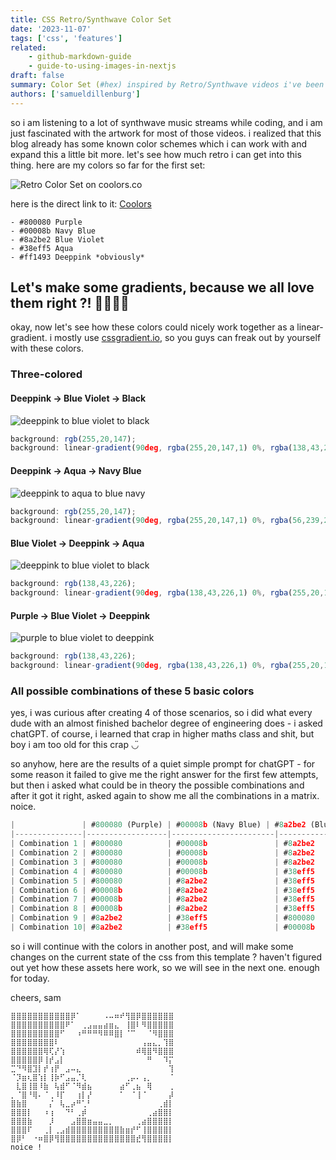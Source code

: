 ```yaml
---
title: CSS Retro/Synthwave Color Set
date: '2023-11-07'
tags: ['css', 'features']
related:
    - github-markdown-guide
    - guide-to-using-images-in-nextjs
draft: false
summary: Color Set (#hex) inspired by Retro/Synthwave videos i've been watching.
authors: ['samueldillenburg']
---
```


so i am listening to a lot of synthwave music streams while coding, and i am just fascinated with the artwork for most of those videos. i realized that this blog already has some known color schemes which i can work with and expand this a little bit more. let's see how much retro i can get into this thing. here are my colors so far for the first set:

![Retro Color Set on coolors.co](public\static\images\blog\retro_color_palette.png)

here is the direct link to it: 
[Coolors](https://coolors.co/ff1493-8a2be2-38eff5-00008b-800080)

```
- #800080 Purple
- #00008b Navy Blue
- #8a2be2 Blue Violet
- #38eff5 Aqua
- #ff1493 Deeppink *obviously*
```

## Let's make some gradients, because we all love them right ?! 🌊🍇🍧🌺

okay, now let's see how these colors could nicely work together as a linear-gradient. i mostly use [cssgradient.io](https://cssgradient.io/), so you guys can freak out by yourself with these colors.

### Three-colored

#### Deeppink -> Blue Violet -> Black
![deeppink to blue violet to black](public\static\images\blog\pink-blueviolet-black.png)

```javascript
background: rgb(255,20,147);
background: linear-gradient(90deg, rgba(255,20,147,1) 0%, rgba(138,43,226,1) 50%, rgba(0,0,0,1) 100%);
```

#### Deeppink -> Aqua -> Navy Blue
![deeppink to aqua to blue navy](public\static\images\blog\deeppink-aqua-navyblue.png)

```javascript
background: rgb(255,20,147);
background: linear-gradient(90deg, rgba(255,20,147,1) 0%, rgba(56,239,245,1) 66%, rgba(0,0,139,1) 100%);
```

#### Blue Violet -> Deeppink -> Aqua
![deeppink to blue violet to black](public\static\images\blog\blueviolet-deeppink-aqua.png)

```javascript
background: rgb(138,43,226);
background: linear-gradient(90deg, rgba(138,43,226,1) 0%, rgba(255,20,147,1) 33%, rgba(56,239,245,1) 100%);
```

#### Purple -> Blue Violet -> Deeppink 
![purple to blue violet to deeppink](public\static\images\blog\purple-blueviolet-deeppink.png)

```javascript
background: rgb(138,43,226);
background: linear-gradient(90deg, rgba(138,43,226,1) 0%, rgba(255,20,147,1) 33%, rgba(56,239,245,1) 100%);
```

### All possible combinations of these 5 basic colors

yes, i was curious after creating 4 of those scenarios, so i did what every dude with an almost finished bachelor degree of engineering does - i asked chatGPT. of course, i learned that crap in higher maths class and shit, but boy i am too old for this crap ◡̈

so anyhow, here are the results of a quiet simple prompt for chatGPT - for some reason it failed to give me the right answer for the first few attempts, but then i asked what could be in theory the possible combinations and after it got it right, asked again to show me all the combinations in a matrix. noice. 

```javascript
|               | #800080 (Purple) | #00008b (Navy Blue) | #8a2be2 (Blue Violet) | #38eff5 (Aqua) | #ff1493 (Deeppink) |
|---------------|------------------|-----------------------|--------------------------|----------------|-------------------|
| Combination 1 | #800080          | #00008b               | #8a2be2                  | #800080        | #00008b              |
| Combination 2 | #800080          | #00008b               | #8a2be2                  | #8a2be2        | #38eff5              |
| Combination 3 | #800080          | #00008b               | #8a2be2                  | #38eff5        | #ff1493              |
| Combination 4 | #800080          | #00008b               | #38eff5                  | #8a2be2        | #ff1493              |
| Combination 5 | #800080          | #8a2be2               | #38eff5                  | #800080        | #ff1493              |
| Combination 6 | #00008b          | #8a2be2               | #38eff5                  | #00008b        | #800080              |
| Combination 7 | #00008b          | #8a2be2               | #38eff5                  | #800080        | #8a2be2              |
| Combination 8 | #00008b          | #8a2be2               | #38eff5                  | #ff1493        | #38eff5              |
| Combination 9 | #8a2be2          | #38eff5               | #800080                  | #ff1493        | #00008b              |
| Combination 10| #8a2be2          | #38eff5               | #00008b                  | #ff1493        | #800080              |

```

so i will continue with the colors in another post, and will make some changes on the current state of the css from this template ? haven't figured out yet how these assets here work, so we will see in the next one. enough for today.

cheers,
sam

```
⣿⣿⣿⣿⣿⣿⣿⣿⣿⣿⣿⡿⠁⠀⠀⠀⠀⠠⠤⠶⠞⢻⣿⡿⣿⣿⣿⣿⣿⣿
⣿⣿⣿⣿⣿⣿⣿⣿⣿⣿⠟⠁⠀⢀⣠⣤⣤⣴⣶⣄⠀⢸⣿⠇⠻⣿⣿⣿⣿⣿
⣿⣿⣿⣿⣿⣿⣿⣿⣿⠋⠀⠀⠰⠛⠛⠛⠻⠿⠿⣿⡇⠈⠉⠀⠀⠈⠻⣿⣿⣿
⣿⣿⣿⣿⣿⣿⣿⣿⠇⠀⠀⠀⠀⠀⠀⠀⠀⠀⠀⠀⠀⠀⠀⠀⢠⣤⣄⡀⢹⣿
⣿⣿⣿⣿⣿⣿⢿⢏⡜⢱⠀⠀⠀⠀⠀⠀⠀⠀⠀⠀⠀⠀⠀⠾⢿⣿⠻⣿⣿⣿
⣿⣿⣿⣿⣿⡿⢸⡞⣠⡇⠀⠀⠀⠀⠀⠀⠀⠀⠀⠀⠀⠀⠀⠀⠀⠛⠀⠀⠹⡍
⣉⠙⠻⣿⣹⡇⡞⢰⡟⠀⣠⠤⣄⠀⠀⠀⠀⠀⠀⠀⠀⠀⠀⠀⠀⠀⠀⠀⠀⢹
⠈⡹⣶⢆⣿⢱⡇⢸⡷⠋⣠⣤⡈⢇⠀⠀⠀⠀⠀⠀⠀⢀⡤⠄⢠⡀⠀⠀⠀⠈
⠀⣇⣿⢸⣿⠸⣷⠀⢧⣾⠋⠈⠻⣾⣦⠀⠀⠀⠀⠀⣴⠋⢀⣦⠀⢿⠀⠀⠀⢀
⡀⠈⣿⠘⢿⠄⠈⢀⠸⡏⠀⠀⢰⡇⡜⠀⠀⠀⠀⠀⠁⠀⠈⢸⠈⠀⠀⠀⠀⡼
⣿⣷⣿⠀⠀⠀⠀⡌⠀⢧⣀⡴⠛⢁⠃⠀⠀⠀⠀⠀⠀⠀⠀⠀⠀⠀⠀⢀⣾⡇
⣿⣿⣿⡇⠀⠀⠰⢰⠀⠀⠙⠃⢀⡾⠀⠀⠀⠀⠀⠀⠀⠀⠀⠀⠀⢀⣴⣿⣿⡇
⣿⣿⣿⣷⠀⠀⠀⡸⠀⠀⠀⣠⣿⣿⣶⣤⣤⣀⡀⠀⠀⠀⠀⢀⣴⣿⣿⣿⣿⡇
⣿⣿⣿⠏⠀⠀⢀⡇⢀⣠⣾⣿⣿⣿⣿⣿⣿⣿⣿⣿⣷⣶⡞⠋⢸⣿⣿⣿⣿⡇
⣿⡿⠃⠀⠐⠶⣿⡿⢻⣿⣿⣿⣿⣿⣿⣿⣿⣿⣿⣿⣿⣿⣿⣞⢻⣿⣿⣿⣿⡇
noice !
```